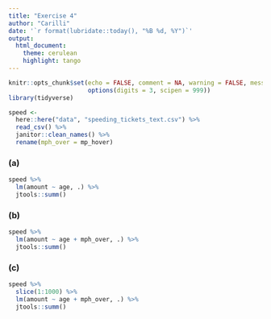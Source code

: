 ```yaml
---
title: "Exercise 4"
author: "Carilli"
date: '`r format(lubridate::today(), "%B %d, %Y")`'
output: 
  html_document:
    theme: cerulean
    highlight: tango
---
```


```r
knitr::opts_chunk$set(echo = FALSE, comment = NA, warning = FALSE, message = FALSE,
                      options(digits = 3, scipen = 999))
library(tidyverse)
```

```r
speed <- 
  here::here("data", "speeding_tickets_text.csv") %>% 
  read_csv() %>% 
  janitor::clean_names() %>% 
  rename(mph_over = mp_hover)
```

### (a)

```r
speed %>% 
  lm(amount ~ age, .) %>% 
  jtools::summ()
```

### (b)

```r
speed %>% 
  lm(amount ~ age + mph_over, .) %>% 
  jtools::summ()
```

### (c)

```r
speed %>% 
  slice(1:1000) %>% 
  lm(amount ~ age + mph_over, .) %>% 
  jtools::summ()
```

